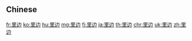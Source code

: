 {{also|裡邊}}
==Chinese==
{{zh-see|裡邊}}

[[fr:里边]]
[[ko:里边]]
[[hu:里边]]
[[mg:里边]]
[[fj:里边]]
[[ja:里边]]
[[th:里边]]
[[chr:里边]]
[[uk:里边]]
[[zh:里边]]